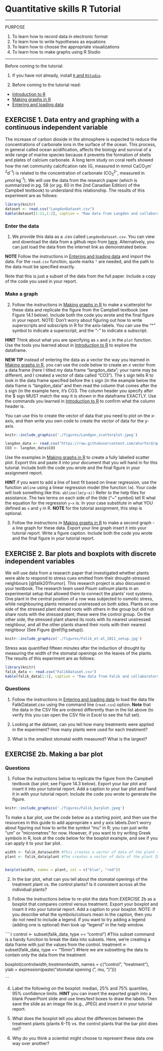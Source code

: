 # Quantitative skills R Tutorial {#lab2}

---

PURPOSE

1. To learn how to record data in electronic format
1. To learn how to write hypotheses as equations
1. To learn how to choose the appropriate visualizations
1. To learn how to make graphs using R Studio

---

Before coming to the tutorial:

1. If you have not already, install [`R` and `RStudio`](https://ahurford.github.io/quant-guide-all-courses/install.html).
 
1. Before coming to the tutorial read:

- [Introduction to R](https://ahurford.github.io/quant-guide-all-courses/rintro.html) 
- [Making graphs in R](https://ahurford.github.io/quant-guide-all-courses/graph.html)
- [Entering and loading data](https://ahurford.github.io/quant-guide-all-courses/data-entry.html)

## EXERCISE 1. Data entry and graphing with a continuous independent variable {-}

The increase of carbon dioxide in the atmosphere is expected to reduce the concentrations of carbonate ions in the surface of the ocean. This process, in general called ocean acidification, affects the biology and survival of a wide range of marine species because it prevents the formation of shells and plates of calcium carbonate.
A long term study on coral reefs showed how the net community calcification rate (G, measured in mmol CaCO~3~m^-2^d^-1^) is related to the concentration of carbonate (CO~3~^2-^, measured in  $\mu$mol$\cdot$kg^-1^). 
We will use the data from the research paper (which is summarized in pg. 58 (or pg. 60 in the 2nd Canadian Edition) of the Campbell textbook) to understand this relationship.
The results of this experiment are as follows:

```r
library(knitr)
dataset <- read.csv("LangdonDataset.csv")
kable(dataset[1:11,1:2], caption = "Raw data from Langdon and collaborators (2000).")
```
### Enter the data {-}

1. We provide this data as a .csv called `LangdonDataset.csv`. You can view and download the data from a github repo from  [here](https://github.com/jbaafi/quant-guide-data/tree/main/BIOL1001-data). Alternatively, you can just load the data from the internet link as demonstrated below.


**NOTE** Follow the instructions in [Entering and loading data](https://ahurford.github.io/quant-guide-all-courses/data-entry.html) and import the data. For the `read.csv` function, quote marks ```"```  are needed, and the path to the data must be specified exactly.

Note that this is just a subset of the data from the full paper. Include a copy of the code you used in your report.



### Make a graph {-}

2. Follow the instructions in [Making graphs in R](https://ahurford.github.io/quant-guide-all-courses/graph.html) to make a scatterplot for these data and replicate the figure from the Campbell textbook (see Figure 14.1 below). Include both the code you wrote and the final figure in your report. NOTE: Don't worry about figuring out how to write superscripts and subscripts in R for the axis-labels. You can use the "^" symbol to indicate a superscript, and the "-" to indicate a subscript. 

**HINT** Think about what you are specifying as ```x``` and ```y``` in the ```plot``` function. Use the tools you learned about in [Introduction to R](https://ahurford.github.io/quant-guide-all-courses/rintro.html) to explore the dataframe.

**NEW TIP** instead of entering the data as a vector the way you learned in [Making graphs in R](https://ahurford.github.io/quant-guide-all-courses/graph.html), you can use the code below to create an x vector from a data frame (here I titled my data frame "langdon_data"; your name may be different, and I created a vector of data called "CO3"). The ```$``` sign tells R to look in the data frame specified before the ```$``` sign (in the example below the data frame is "langdon_data" and then read the column that comes after the ```$``` sign (in the example here, it's CO3. The column header you specify after the $ sign MUST match the way it is shown in the dataframe EXACTLY. Use the commands you learned in [Introduction to R](https://ahurford.github.io/quant-guide-all-courses/rintro.html)  to confirm what the column header is. 

You can use this to create the vector of data that you need to plot on the x-axis, and then write you own code to create the vector of data for the y-axis. 

```r
knitr::include_graphics('./figures/Landgon_scatterplot.jpeg')
```

```r
langdon_data <- read.csv("https://raw.githubusercontent.com/ahurford/quant-guide-data/main/BIOL1001-data/LangdonDataset.csv")
CO3 <- langdon_data$CO3
```

Use the examples in [Making graphs in R](https://ahurford.github.io/quant-guide-all-courses/graph.html) to create a fully labelled scatter plot. Export this and paste it into your document that you will hand in for this tutorial. Include both the code you wrote and the final figure in your assignment report.

**HINT** if you want to add a line of best fit based on linear regression, use the function ```abline``` using a linear regression model (the function ```lm```). Your code will look something like this: ```abline(lm(y~x))```  Refer to the help files for assistance. The two terms on each side of the tilde ("~" symbol) tell R what the equation for the regression ```y~x``` is. In your case substitute in what YOU defined as ```x``` and ```y``` in R.  **NOTE** for the tutorial assignment, this step is optional. 



3. Follow the instructions in [Making graphs in R](https://ahurford.github.io/quant-guide-all-courses/graph.html) to make a second graph - a line graph for these data. Export your line graph insert it into your tutorial report. Write a figure caption. Include both the code you wrote and the final figure in your tutorial report.


 
## EXERCISE 2.	Bar plots and boxplots with discrete independent variables {-}

We will use data from a research paper that investigated 
whether plants were able to respond to stress cues emitted from their drought-stressed neighbours
[@falik2011rumor]. This research project is also discussed in your textbook. 
The research team used _Pisum sativum_ plants in an experimental setup that allowed them to connect the plants' root systems. One plant in the central position of a row was subjected to osmotic stress, while neighbouring plants remained unstressed on both sides. 
Plants on one side of the stressed plant shared roots with others in the group but
did not share roots with the stressed plant; 
these were the control group. 
On the other side, the stressed plant shared its roots with its nearest unstressed neighbour, and all the other plants shared their roots with their nearest neighbour
(See Figure \@ref(fig:setup)).

```r
knitr::include_graphics('./figures/Falik_et-al_2011_setup.jpg')
```


Stress was quantified fifteen minutes after the induction of drought by measuring the width of the stomatal openings on the leaves of the plants. The results of this experiment are as follows:

```r
library(knitr)
falik_data <- read.csv("FalikDataset.csv")
kable(falik_data[1:3], caption = "Raw data from Falik and collaborators (2011).")
```

### Questions {-}
1. Follow the instructions in [Entering and loading data](https://ahurford.github.io/quant-guide-all-courses/data-entry.html) to load the data file FalikDataset.csv using the command line (```read.csv```) option. **Note** that the data in the CSV file are ordered differently than in the list above (to verify this you can open the CSV file in Excel to see the full set).


1. Looking at the dataset, can you tell how many treatments were applied in the experiment? How many plants were used for each treatment?

1. What is the smallest stomatal width measured? What is the largest?

## EXERCISE 2b.	Making a bar plot {-}
### Questions {-}

1. Follow the instructions below to replicate the figure from the Campbell textbook (bar plot; see Figure 14.3 below). Export your bar plot and insert it into your tutorial report. Add a caption to your bar plot and hand it in with your tutorial report. Include the code you wrote to generate the figure.

```r
knitr::include_graphics('./figures/Falik_barplot.jpeg')
```


To make a bar plot, use the code below as a starting point, and then use the resources in this guide to add appropriate x and y axis labels.Don't worry about figuring out how to write the symbol "mu" in R; you can just write "um" or "micrometres" for now. However, if you want to try writing Greek symbols in R, look at the code below for the boxplot example, and see if you can apply it to your bar plot.

```r
width <- falik_data$width #This creates a vector of data of the plant stomatal widths
plant <- falik_data$plant #The creates a vector of data of the plant ID numbers


barplot(width, names = plant, col = c("blue", "red"))
```

2. In the bar plot, what can you tell about the stomatal openings of the treatment plant vs. the control plants? Is it consistent across all the individual plants?

3. Follow the instructions below to re-plot the data from EXERCISE 2b as a boxplot that compares control versus treatment. Export your boxplot and insert it into your tutorial report. Add a caption to your boxplot. NOTE: If you describe what the symbols/colours mean in the caption, then you do not need to include a legend. If you want to try adding a legend (adding one is optional) then look up "legend" in the help window.

````r
control <- subset(falik_data, type == "control") #This subset command is a handy function to break the data into subsets. Here, we're creating a data frame with just the values from the control.
treatment <- subset(falik_data, type == "15min") #Here we are subsetting the data to contain only the data from the treatment

boxplot(control$width, treatment$width, names = c("control", "treatment"), ylab = expression(paste("stomatal opening ( ", mu, ")")))

```

4.	Label the following on the boxplot: median, 25% and 75% quantiles, 95% confidence limits. **HINT** you can insert the exported graph into a blank PowerPoint slide and use lines/text boxes to draw the labels. Then save the slide as an image file (e.g., JPEG) and insert it in your tutorial report.

5.	What does the boxplot tell you about the differences between the treatment plants (plants 6-11) vs. the control plants that the bar plot does not?

6.	Why do you think a scientist might choose to represent these data one way over another?




